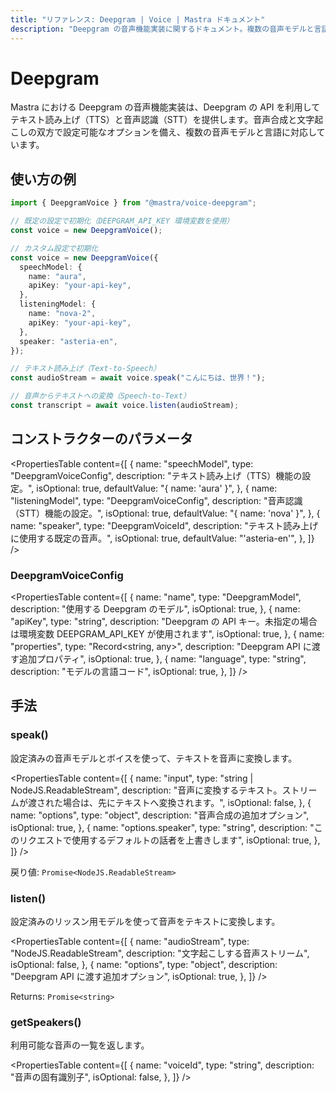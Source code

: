 ```yaml
---
title: "リファレンス: Deepgram | Voice | Mastra ドキュメント"
description: "Deepgram の音声機能実装に関するドキュメント。複数の音声モデルと言語に対応し、テキスト読み上げ（TTS）と音声認識（STT）を提供します。"
---
```


# Deepgram

Mastra における Deepgram の音声機能実装は、Deepgram の API を利用してテキスト読み上げ（TTS）と音声認識（STT）を提供します。音声合成と文字起こしの双方で設定可能なオプションを備え、複数の音声モデルと言語に対応しています。

## 使い方の例

```typescript
import { DeepgramVoice } from "@mastra/voice-deepgram";

// 既定の設定で初期化（DEEPGRAM_API_KEY 環境変数を使用）
const voice = new DeepgramVoice();

// カスタム設定で初期化
const voice = new DeepgramVoice({
  speechModel: {
    name: "aura",
    apiKey: "your-api-key",
  },
  listeningModel: {
    name: "nova-2",
    apiKey: "your-api-key",
  },
  speaker: "asteria-en",
});

// テキスト読み上げ（Text-to-Speech）
const audioStream = await voice.speak("こんにちは、世界！");

// 音声からテキストへの変換（Speech-to-Text）
const transcript = await voice.listen(audioStream);
```


## コンストラクターのパラメータ

<PropertiesTable
  content={[
    {
      name: "speechModel",
      type: "DeepgramVoiceConfig",
      description: "テキスト読み上げ（TTS）機能の設定。",
      isOptional: true,
      defaultValue: "{ name: 'aura' }",
    },
    {
      name: "listeningModel",
      type: "DeepgramVoiceConfig",
      description: "音声認識（STT）機能の設定。",
      isOptional: true,
      defaultValue: "{ name: 'nova' }",
    },
    {
      name: "speaker",
      type: "DeepgramVoiceId",
      description: "テキスト読み上げに使用する既定の音声。",
      isOptional: true,
      defaultValue: "'asteria-en'",
    },
  ]}
/>

### DeepgramVoiceConfig

<PropertiesTable
  content={[
    {
      name: "name",
      type: "DeepgramModel",
      description: "使用する Deepgram のモデル",
      isOptional: true,
    },
    {
      name: "apiKey",
      type: "string",
      description:
        "Deepgram の API キー。未指定の場合は環境変数 DEEPGRAM_API_KEY が使用されます",
      isOptional: true,
    },
    {
      name: "properties",
      type: "Record<string, any>",
      description: "Deepgram API に渡す追加プロパティ",
      isOptional: true,
    },
    {
      name: "language",
      type: "string",
      description: "モデルの言語コード",
      isOptional: true,
    },
  ]}
/>

## 手法

### speak()

設定済みの音声モデルとボイスを使って、テキストを音声に変換します。

<PropertiesTable
  content={[
    {
      name: "input",
      type: "string | NodeJS.ReadableStream",
      description:
        "音声に変換するテキスト。ストリームが渡された場合は、先にテキストへ変換されます。",
      isOptional: false,
    },
    {
      name: "options",
      type: "object",
      description: "音声合成の追加オプション",
      isOptional: true,
    },
    {
      name: "options.speaker",
      type: "string",
      description: "このリクエストで使用するデフォルトの話者を上書きします",
      isOptional: true,
    },
  ]}
/>

戻り値: `Promise<NodeJS.ReadableStream>`

### listen()

設定済みのリッスン用モデルを使って音声をテキストに変換します。

<PropertiesTable
  content={[
    {
      name: "audioStream",
      type: "NodeJS.ReadableStream",
      description: "文字起こしする音声ストリーム",
      isOptional: false,
    },
    {
      name: "options",
      type: "object",
      description: "Deepgram API に渡す追加オプション",
      isOptional: true,
    },
  ]}
/>

Returns: `Promise<string>`

### getSpeakers()

利用可能な音声の一覧を返します。

<PropertiesTable
  content={[
    {
      name: "voiceId",
      type: "string",
      description: "音声の固有識別子",
      isOptional: false,
    },
  ]}
/>